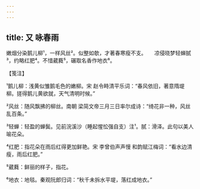 ```yaml
---
---
---
```

title: 又 咏春雨
---







嫩烟分染鹅儿柳¹，一样风丝²。似整如欹，才著春寒瘦不支。　　凉侵晓梦轻蝉腻³，约略红肥⁴。不惜葳蕤⁵，碾取名香作地衣⁶。





【笺注】


¹鹅儿柳：浅黄似雏鹅毛色的嫩柳。宋 赵令畤清平乐词：“春风依旧，著意隋堤柳。搓得鹅儿黄欲就，天气清明时候。”

²风丝：随风飘拂的柳丝。南朝 梁简文帝三月三日率尔成诗：“绮花非一种，风丝乱百条。”

³轻蝉：轻盈的蝉鬓。见前浣溪沙（睡起惺忪强自支）注¹。腻：滑泽。此句以美人喻花朵。

⁴红肥：指花朵在雨后红得更加鲜艳。宋 李曾伯声声慢 和韵赋江梅词：“看水边清瘦，雨后红肥。”

⁵葳蕤：鲜丽的样子，指花。

⁶地衣：地毯。秦观阮郎归词：“秋千未拆水平堤，落红成地衣。”